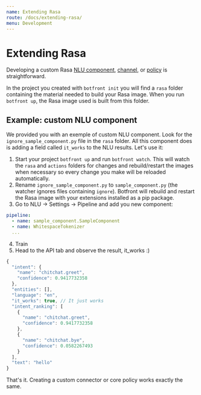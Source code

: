 ```yaml
---
name: Extending Rasa
route: /docs/extending-rasa/
menu: Development
---
```


# Extending Rasa

Developing a custom Rasa [NLU component](https://rasa.com/docs/rasa/nlu/components/), [channel](https://rasa.com/docs/rasa/user-guide/connectors/custom-connectors/), or [policy](https://rasa.com/docs/rasa/core/policies/) is straightforward.

In the project you created with `botfront init` you will find a `rasa` folder containing the material needed to build your Rasa image. When you run `botfront up`, the Rasa image used is built from this folder.

## Example: custom NLU component

We provided you with an exemple of custom NLU component. Look for the `ignore_sample_component.py` file in the `rasa` folder.
All this component does is adding a field called `it_works` to the NLU results.
Let's use it:

1. Start your project `botfront up` and run `botfront watch`. This will watch the `rasa` and `actions` folders for changes and rebuild/restart the images when necessary so every change you make will be reloaded automatically.
2. Rename `ignore_sample_component.py` to `sample_component.py` (the watcher ignores files containing `ignore`). Botfront will rebuild and restart the Rasa image with your extensions installed as a pip package.
3. Go to NLU -> Settings -> Pipeline and add you new component:

```yaml
pipeline:
  - name: sample_component.SampleComponent
  - name: WhitespaceTokenizer
  ...
```

4. Train
5. Head to the API tab and observe the result, it_works :)

```javascript
{
  "intent": {
    "name": "chitchat.greet",
    "confidence": 0.9417732358
  },
  "entities": [],
  "language": "en",
  "it_works": true, // It just works
  "intent_ranking": [
    {
      "name": "chitchat.greet",
      "confidence": 0.9417732358
    },
    {
      "name": "chitchat.bye",
      "confidence": 0.0582267493
    }
  ],
  "text": "hello"
}
```

That's it. Creating a custom connector or core policy works exactly the same.
